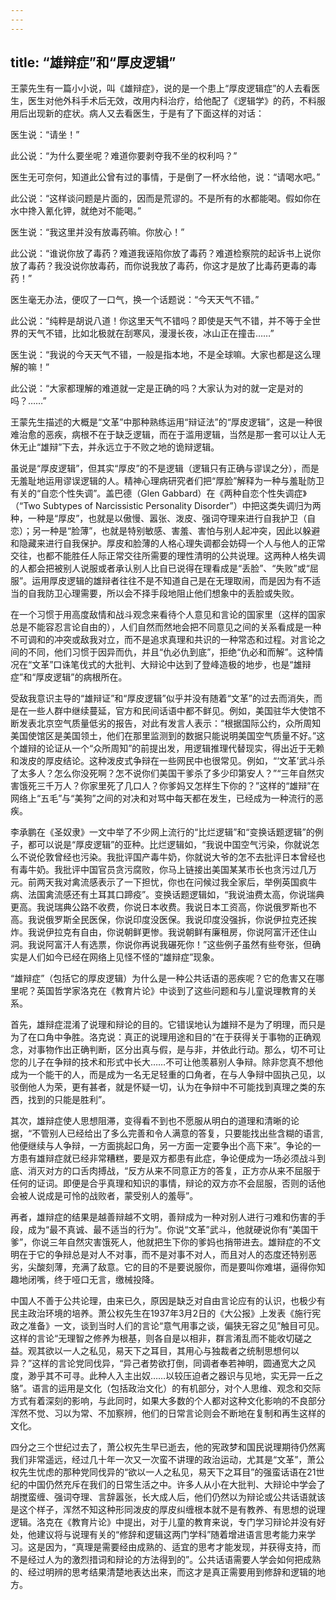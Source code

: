 ```yaml
---
---
---
```

title: “雄辩症”和“厚皮逻辑”
---





王蒙先生有一篇小小说，叫《雄辩症》，说的是一个患上“厚皮逻辑症”的人去看医生，医生对他外科手术后无效，改用内科治疗，给他配了《逻辑学》的药，不料服用后出现新的症状。病人又去看医生，于是有了下面这样的对话：

医生说：“请坐！”

此公说：“为什么要坐呢？难道你要剥夺我不坐的权利吗？”

医生无可奈何，知道此公曾有过的事情，于是倒了一杯水给他，说：“请喝水吧。”

此公说：“这样谈问题是片面的，因而是荒谬的。不是所有的水都能喝。假如你在水中搀入氰化钾，就绝对不能喝。”

医生说：“我这里并没有放毒药嘛。你放心！”

此公说：“谁说你放了毒药？难道我诬陷你放了毒药？难道检察院的起诉书上说你放了毒药？我没说你放毒药，而你说我放了毒药，你这才是放了比毒药更毒的毒药！”

医生毫无办法，便叹了一口气，换一个话题说：“今天天气不错。”

此公说：“纯粹是胡说八道！你这里天气不错吗？即使是天气不错，并不等于全世界的天气不错，比如北极就在刮寒风，漫漫长夜，冰山正在撞击……”

医生说：“我说的今天天气不错，一般是指本地，不是全球嘛。大家也都是这么理解的嘛！”

此公说：“大家都理解的难道就一定是正确的吗？大家认为对的就一定是对的吗？……”

王蒙先生描述的大概是“文革”中那种熟练运用“辩证法”的“厚皮逻辑”，这是一种很难治愈的恶疾，病根不在于缺乏逻辑，而在于滥用逻辑，当然是那一套可以让人无休无止“雄辩”下去，并永远立于不败之地的诡辩逻辑。

虽说是“厚皮逻辑”，但其实“厚皮”的不是逻辑（逻辑只有正确与谬误之分），而是无羞耻地运用谬误逻辑的人。精神心理病研究者们把“厚脸”解释为一种与羞耻防卫有关的“自恋个性失调”。盖巴德（Glen Gabbard）在《两种自恋个性失调症》（“Two Subtypes of Narcissistic Personality Disorder”）中把这类失调归为两种，一种是“厚皮”，也就是以傲慢、嚣张、泼皮、强词夺理来进行自我护卫（自恋）；另一种是“脸薄”，也就是特别敏感、害羞、害怕与别人起冲突，因此以躲避和隐藏来进行自我保护。厚皮和脸薄的人格心理失调都会妨碍一个人与他人的正常交往，也都不能胜任人际正常交往所需要的理性清明的公共说理。这两种人格失调的人都会把被别人说服或者承认别人比自已说得在理看成是“丢脸”、“失败”或“屈服”。运用厚皮逻辑的雄辩者往往不是不知道自己是在无理取闹，而是因为有不适当的自我防卫心理需要，所以会不择手段地阻止他们想象中的丢脸或失败。

在一个习惯于用高度敌情和战斗观念来看待个人意见和言论的国家里（这样的国家总是不能容忍言论自由的），人们自然而然地会把不同意见之间的关系看成是一种不可调和的冲突或敌我对立，而不是追求真理和共识的一种常态和过程。对言论之间的不同，他们习惯于因异而仇，并且“仇必仇到底”，拒绝“仇必和而解”。这种情况在“文革”口诛笔伐式的大批判、大辩论中达到了登峰造极的地步，也是“雄辩症”和“厚皮逻辑”的病根所在。

受敌我意识主导的“雄辩证”和“厚皮逻辑”似乎并没有随着“文革”的过去而消失，而是在一些人群中继续蔓延，官方和民间话语中都不鲜见。例如，美国驻华大使馆不断发表北京空气质量低劣的报告，对此有发言人表示：“根据国际公约，众所周知美国使馆区是美国领土，他们在那里监测到的数据只能说明美国空气质量不好。”这个雄辩的论证从一个“众所周知”的前提出发，用逻辑推理代替现实，得出近于无赖和泼皮的厚皮结论。这种泼皮式争辩在一些网民中也很常见。例如，“‘文革’武斗杀了太多人？怎么你没死啊？怎不说你们美国干爹杀了多少印第安人？”“三年自然灾害饿死三千万人？你家里死了几口人？你爹妈又怎样生下你的？”这样的“雄辩”在网络上“五毛”与“美狗”之间的对决和对骂中每天都在发生，已经成为一种流行的恶疾。

李承鹏在《圣奴隶》一文中举了不少网上流行的“比烂逻辑”和“变换话题逻辑”的例子，都可以说是“厚皮逻辑”的亚种。比烂逻辑如，“我说中国空气污染，你就说怎么不说伦敦曾经也污染。我批评国产毒牛奶，你就说大爷的怎不去批评日本曾经也有毒牛奶。我批评中国官员贪污腐败，你马上链接出美国某某市长也贪污过几万元。前两天我对禽流感表示了一下担忧，你也在问候过我全家后，举例英国疯牛病、法国禽流感还有土耳其口蹄疫”。变换话题逻辑如，“我说油费太高，你说瑞典更高。我说瑞典公路不收费，你说日本收费。我说日本工资高，你说俄罗斯也不高。我说俄罗斯全民医保，你说印度没医保。我说印度没强拆，你说伊拉克还挨炸。我说伊拉克有自由，你说朝鲜更惨。我说朝鲜有廉租房，你说阿富汗还住山洞。我说阿富汗人有选票，你说你再说我碾死你！”这些例子虽然有些夸张，但确实是人们如今已经在网络上见怪不怪的“雄辩症”现象。

“雄辩症”（包括它的厚皮逻辑）为什么是一种公共话语的恶疾呢？它的危害又在哪里呢？英国哲学家洛克在《教育片论》中谈到了这些问题和与儿童说理教育的关系。

首先，雄辩症混淆了说理和辩论的目的。它错误地认为雄辩不是为了明理，而只是为了在口角中争胜。洛克说：真正的说理用途和目的“在于获得关于事物的正确观念，对事物作出正确判断，区分出真与假，是与非，并依此行动。那么，切不可让您的儿子在争辩的技术和形式中长大……不可让他羡慕别人争辩。除非您真不想他成为一个能干的人，而是成为一名无足轻重的口角者，在与人争辩中固执己见，以驳倒他人为荣，更有甚者，就是怀疑一切，认为在争辩中不可能找到真理之类的东西，找到的只能是胜利”。

其次，雄辩症使人思想阻滞，变得看不到也不愿服从明白的道理和清晰的论据，“不管别人已经给出了多么完善和令人满意的答复，只要能找出些含糊的语言,他便继续与人争辩，一方面挑起口角，另一方面一定要争出个高下来”。争论的一方患有雄辩症就已经非常糟糕，要是双方都患有此症，争论便成为一场必须战斗到底、消灭对方的口舌肉搏战，“反方从来不同意正方的答复，正方亦从来不屈服于任何的证词。即便是合乎真理和知识的事情，辩论的双方亦不会屈服，否则的话他会被人说成是可怜的战败者，蒙受别人的羞辱”。

再者，雄辩症的结果是越善辩越不文明，善辩成为一种对别人进行刁难和伤害的手段，成为“最不真诚、最不适当的行为”。你说“文革”武斗，他就硬说你有“美国干爹”，你说三年自然灾害饿死人，他就把生下你的爹妈也捎带进去。雄辩症的不文明在于它的争辩总是对人不对事，而不是对事不对人，而且对人的态度还特别恶劣，尖酸刻薄，充满了敌意。它的目的不是要说服你，而是要叫你难堪，逼得你知趣地闭嘴，终于哑口无言，缴械投降。

中国人不善于公共论理，由来已久，原因是缺乏对自由言论应有的认识，也极少有民主政治环境的培养。萧公权先生在1937年3月2日的《大公报》上发表《施行宪政之准备》一文，谈到当时人们的言论“意气用事之谈，偏狭无容之见”触目可见。这样的言论“无理智之修养为根基，则各自是以相非，群言淆乱而不能收切磋之益。观其欲以一人之私见，易天下之耳目，其用心与独裁者之统制思想何以异？”这样的言论党同伐异，“异己者势欲打倒，同调者奉若神明，圆通宽大之风度，渺乎其不可寻。此种人入主出奴……以较压迫者之器识与见地，实无异一丘之貉”。语言的运用是文化（包括政治文化）的有机部分，对个人思维、观念和交际方式有着深刻的影响，与此同时，如果大多数的个人都对这种文化影响的不良部分浑然不觉、习以为常、不加察辨，他们的日常言论则会不断地在复制和再生这样的文化。

四分之三个世纪过去了，萧公权先生早已逝去，他的宪政梦和国民说理期待仍然离我们非常遥远，经过几十年一次又一次蛮不讲理的政治运动，尤其是“文革”，萧公权先生忧虑的那种党同伐异的“欲以一人之私见，易天下之耳目”的强蛮话语在21世纪的中国仍然充斥在我们的日常生活之中。许多人从小在大批判、大辩论中学会了胡搅蛮缠、强词夺理、言辞嚣张，长大成人后，他们仍然以为辩论或公共话语就该是这个样子，浑然不知这种形同泼皮的厚皮纠缠根本就不是有教养、有思想的说理逻辑。洛克在《教育片论》中提出，对于儿童的教育来说，专门学习辩论并没有好处，他建议将与说理有关的“修辞和逻辑这两门学科”随着增进语言思考能力来学习。这是因为，“真理是需要经由成熟的、适宜的思考才能发现，并获得支持，而不是经过人为的激烈措词和辩论的方法得到的”。公共话语需要人学会如何把成熟的、经过明辨的思考结果清楚地表达出来，而这才是真正需要用到修辞和逻辑的地方。